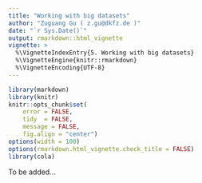 ```yaml
---
title: "Working with big datasets"
author: "Zuguang Gu ( z.gu@dkfz.de )"
date: "`r Sys.Date()`"
output: rmarkdown::html_vignette
vignette: >
  %\VignetteIndexEntry{5. Working with big datasets}
  %\VignetteEngine{knitr::rmarkdown}
  %\VignetteEncoding{UTF-8}
---
```


```r
library(markdown)
library(knitr)
knitr::opts_chunk$set(
    error = FALSE,
    tidy  = FALSE,
    message = FALSE,
    fig.align = "center")
options(width = 100)
options(rmarkdown.html_vignette.check_title = FALSE)
library(cola)
```

To be added...
